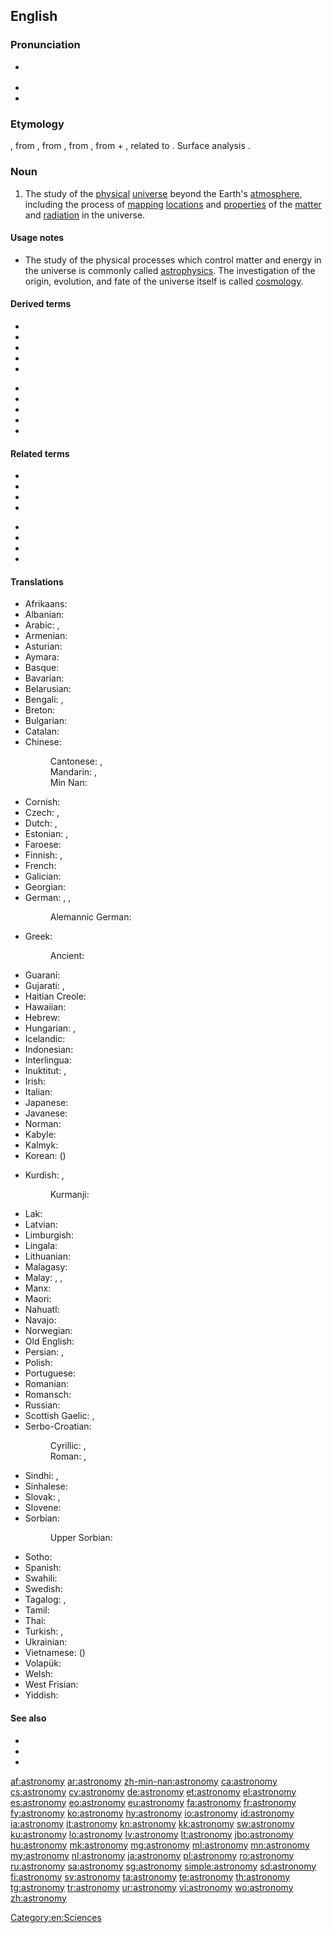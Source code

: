 ==English==
{{wikipedia}}
{{wikiversity lecture}}

===Pronunciation===
* {{a|GenAm}} {{IPA|/əˈstɹɑnəˌmi/|lang=en}}
* {{audio|en-us-astronomy.ogg|Audio (US)|lang=en}}
* {{rhymes|ɒnəmi|lang=en}}

===Etymology===
{{borrowing|fro|astronomie|lang=en}}, from {{etyl|la|en}} {{m|la|astronomia}}, from {{etyl|grc|en}} {{m|grc|ἀστρονομία}}, from {{m|grc|ἄστρον||star}}, from {{etyl|ine-pro|en}} {{m|ine-pro|*h₂stḗr||star}} + {{m|grc|νόμος||arranging, regulating}}, related to {{m|grc|νέμω||I deal out}}. Surface analysis {{confix|astro|nomy|lang=en}}.

===Noun===
{{en-noun|astronomies}}

# The study of the [[physical]] [[universe]] beyond the Earth's [[atmosphere]], including the process of [[mapping]] [[locations]] and [[properties]] of the [[matter]] and [[radiation]] in the universe.

====Usage notes====
* The study of the physical processes which control matter and energy in the universe is commonly called [[astrophysics]]. The investigation of the origin, evolution, and fate of the universe itself is called [[cosmology]].

====Derived terms====
{{der-top|}}
* {{l|en|archaeoastronomy}}
* {{l|en|archeoastronomy}}
* {{l|en|astronomer}}
* {{l|en|infrared astronomy}}
* {{l|en|neutrino astronomy}}
{{der-mid}}
* {{l|en|optical astronomy}}
* {{l|en|paleoastronomy}}
* {{l|en|radar astronomy}}
* {{l|en|radio astronomy}}
* {{l|en|X-ray astronomy}}
{{der-bottom}}

====Related terms====
{{rel-top|}}
* {{l|en|astral}}
* {{l|en|astrologist}}
* {{l|en|astrology}}
* {{l|en|astronomer}}
{{rel-mid}}
* {{l|en|astronomical}}
* {{l|en|astronomically}}
* {{l|en|astrometry}}
* {{l|en|astrophysics}}
{{rel-bottom}}

====Translations====
{{trans-top|study of the physical universe beyond the Earth's atmosphere}}
* Afrikaans: {{t|af|Sterrekunde}}
* Albanian: {{t+|sq|astronomi}}
* Arabic: {{t|ar|فلك}}, {{t|ar|عِلْم اَلْفَلَك|m}}
* Armenian: {{t+|hy|աստղագիտություն}}
* Asturian: {{t|ast|astronomía|f}}
* Aymara: {{t|ay|alaxpacha yänakata}}
* Basque: {{t+|eu|astronomia}}
* Bavarian: {{t|bar|Steankunde}}
* Belarusian: {{t|be|астрано́мія}}
* Bengali: {{t|bn|জ্যোতির্বিজ্ঞান|sc=Beng}}, {{t+|bn|জ্যোতির্বিদ্যা}}
* Breton: {{t|br|steredoniezh|f}}
* Bulgarian: {{t|bg|астроно́мия|f}}
* Catalan: {{t+|ca|astronomia|f}}
* Chinese:
*: Cantonese: {{t|yue|天文學|sc=Hani}}, {{t|yue|天文学|tr=tin1 man4 hok6|sc=Hani}}
*: Mandarin: {{t|cmn|天文學|sc=Hani}}, {{t+|cmn|天文学|tr=tiānwénxué|sc=Hani}}
*: Min Nan: {{t|nan|天文學|tr=thian-bûn-ha̍k|sc=Hani}}
* Cornish: {{t|kw|steronieth}}
* Czech: {{t|cs|hvězdářství|n}}, {{t+|cs|astronomie|f}}
* Dutch: {{t+|nl|astronomie|f}}, {{t+|nl|sterrenkunde|f}}
* Estonian: {{t+|et|astronoomia}}, {{t|et|täheteadus}}
* Faroese: {{t|fo|stjørnufrøði|f}}
* Finnish: {{t+|fi|tähtitiede}}, {{t+|fi|astronomia}}
* French: {{t+|fr|astronomie|f}}
* Galician: {{t+|gl|astronomía|f}}
* Georgian: {{t|ka|ასტრონომია|sc=Geor}}
* German: {{t+|de|Astronomie|f}}, {{t+|de|Sternkunde}}, {{t|de|Himmelskunde|f}}
*: Alemannic German: {{t|gsw|Sternkunde}}
* Greek: {{t+|el|αστρονομία|f}}
*: Ancient: {{t|grc|ἀστρονομία|f}}
* Guaraní: {{t|gn|mbyjakuaa}}
* Gujarati: {{t+|gu|ખગોળ|tr=khagōḷ|sc=Gujr}}, {{t|gu|ખગોળશાસ્ત્ર|tr=khagōḷśāstra|sc=Gujr}}
* Haitian Creole: {{t|ht|astwonomi}}
* Hawaiian: {{t|haw|kilo hōkū}}
* Hebrew: {{t+|he|אסטרונומיה|f}}
* Hungarian: {{t+|hu|csillagászat}}, {{t+|hu|asztronómia}}
* Icelandic: {{t+|is|stjörnufræði|f}}
* Indonesian: {{t+|id|astronomi}}
* Interlingua: {{t+|ia|astronomia}}
* Inuktitut: {{t|iu|ᓯᓚᓯᐅᕐᓂᖅ|sc=Cans}}, {{t|iu|ᓯᓚᕐᔪᐊᓕᕆᓂᖅ|sc=Cans}}
* Irish: {{t+|ga|réalteolaíocht|f}}
* Italian: {{t+|it|astronomia|f}}
* Japanese: {{t+|ja|天文学|tr=てんもんがく, tenmongaku}}
* Javanese: {{t|jv|Astronomi}}
* Norman: {{t|nrf|astronomie|f}}
* Kabyle: {{t|kab|ⵜⴰⵙⵏⴰⴳⴳⵓⵔⵜ|tr=tasnaggurt}}
* Kalmyk: {{t|xal|астроном|sc=Cyrl}}
* Korean: {{t+|ko|천문학|tr=cheonmunhak}} ({{t+|ko|天文學}})
{{trans-mid}}
* Kurdish: {{t+|ku|stêrnasî|sc=ku-Arab}}, {{t|ku|ezmannasî|sc=ku-Arab}}
*: Kurmanji: {{t+|kmr|stêrnasî|f}}
* Lak: {{t|lbe|цiурттал элму}}
* Latvian: {{t+|lv|astronomija}}
* Limburgish: {{t|li|starekunde}}
* Lingala: {{t|ln|mambí ma nzɔ́tɔ}}
* Lithuanian: {{t+|lt|astronomija|f}}
* Malagasy: {{t+|mg|astrônômia}}
* Malay: {{t|ms|astronomi}}, {{t|ms|ilmu falak}}, {{t|ms|kaji bintang}}
* Manx: {{t|gv|rollageydys}}
* Maori: {{t|mi|tātai arorangi}}
* Nahuatl: {{t|nah|ilhuicamatiliztli}}
* Navajo: {{t|nv|sǫʼ naalkaah}}
* Norwegian: {{t+|no|astronomi|m}}
* Old English: {{t|ang|tunȝolcræft}}
* Persian: {{t+|fa|نجوم}}, {{t+|fa|ستاره‌شناسی}}
* Polish: {{t+|pl|astronomia|f}}
* Portuguese: {{t+|pt|astronomia|f}}
* Romanian: {{t+|ro|astronomie|f}}
* Romansch: {{t|rm|astronomia|f}}
* Russian: {{t+|ru|астроно́мия|f}}
* Scottish Gaelic: {{t|gd|speuradaireachd|f}}, {{t|gd|reul-eòlas|m}}
* Serbo-Croatian:
*: Cyrillic: {{t|sh|астрономија|f}}, {{t|sh|звјездознанство|n}}
*: Roman: {{t+|sh|astronomija|f}}, {{t+|sh|zvjezdoznanstvo|n}}
* Sindhi: {{t|sd|نَجمِيات|sc=sd-Arab}}, {{t|sd|نَجمِيات|tr=najmiyaat|sc=sd-Arab}}
* Sinhalese: {{t|si|තාරකා විද්‍යාව|sc=Sinh}}
* Slovak: {{t|sk|hvezdárstvo|f}}, {{t|sk|astronómia|f}}
* Slovene: {{t+|sl|astronomija|f}}
* Sorbian:
*: Upper Sorbian: {{t|hsb|hwězdarstwo}}
* Sotho: {{t|st|bolepi}}
* Spanish: {{t+|es|astronomía|f}}
* Swahili: {{t+|sw|falaki}}
* Swedish: {{t+|sv|astronomi|c}}
* Tagalog: {{t|tl|astronomiya}}, {{t|tl|dalubtalaan}}
* Tamil: {{t+|ta|வானியல்}}
* Thai: {{t|th|ดาราศาสตร์}}
* Turkish: {{t+|tr|gökbilim}}, {{t+|tr|astronomi}}
* Ukrainian: {{t|uk|Астроно́мія}}
* Vietnamese: {{t+|vi|thiên văn học}} ({{t|vi|天文學}})
* Volapük: {{t+|vo|stelav}}
* Welsh: {{t+|cy|seryddiaeth|f}}
* West Frisian: {{t+|fy|stjerrekunde|n}}
* Yiddish: {{t|yi|אַסטראָנמיע|f}}
{{trans-bottom}}

====See also====
* {{l|en|cosmology}}
* {{l|en|uranology}}
* {{l|en|starlore}}

[[Category:en:Sciences]]

[[af:astronomy]]
[[ar:astronomy]]
[[zh-min-nan:astronomy]]
[[ca:astronomy]]
[[cs:astronomy]]
[[cy:astronomy]]
[[de:astronomy]]
[[et:astronomy]]
[[el:astronomy]]
[[es:astronomy]]
[[eo:astronomy]]
[[eu:astronomy]]
[[fa:astronomy]]
[[fr:astronomy]]
[[fy:astronomy]]
[[ko:astronomy]]
[[hy:astronomy]]
[[io:astronomy]]
[[id:astronomy]]
[[ia:astronomy]]
[[it:astronomy]]
[[kn:astronomy]]
[[kk:astronomy]]
[[sw:astronomy]]
[[ku:astronomy]]
[[lo:astronomy]]
[[lv:astronomy]]
[[lt:astronomy]]
[[jbo:astronomy]]
[[hu:astronomy]]
[[mk:astronomy]]
[[mg:astronomy]]
[[ml:astronomy]]
[[mn:astronomy]]
[[my:astronomy]]
[[nl:astronomy]]
[[ja:astronomy]]
[[pl:astronomy]]
[[ro:astronomy]]
[[ru:astronomy]]
[[sa:astronomy]]
[[sg:astronomy]]
[[simple:astronomy]]
[[sd:astronomy]]
[[fi:astronomy]]
[[sv:astronomy]]
[[ta:astronomy]]
[[te:astronomy]]
[[th:astronomy]]
[[tg:astronomy]]
[[tr:astronomy]]
[[ur:astronomy]]
[[vi:astronomy]]
[[wo:astronomy]]
[[zh:astronomy]]